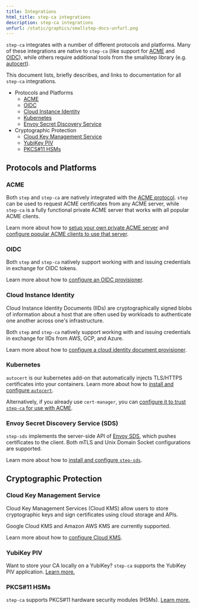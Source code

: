 ```yaml
---
title: Integrations
html_title: step-ca integrations
description: step-ca integrations
unfurl: /static/graphics/smallstep-docs-unfurl.png
---
```



`step-ca` integrates with a number of different protocols and platforms. Many 
of these integrations are native to `step-ca` (like support for [ACME][acme-rfc]
and [OIDC][oidc]), while others require additional tools from the smallstep 
library (e.g. [autocert][autocert]).

This document lists, briefly describes, and links to documentation for all 
`step-ca` integrations.

- Protocols and Platforms
  - [ACME](#acme)
  - [OIDC](#oidc)
  - [Cloud Instance Identity](#cloud-instance-identity)
  - [Kubernetes](#kubernetes)
  - [Envoy Secret Discovery Service](#envoy-secret-discovery-service-sds)
- Cryptographic Protection
  - [Cloud Key Management Service](#cloud-key-management-service)
  - [YubiKey PIV](#yubikey-piv)
  - [PKCS#11 HSMs](#pkcs11-hsms)

[acme-rfc]: https://tools.ietf.org/html/rfc8555
[oidc]: https://openid.net/connect/
[autocert]: https://github.com/smallstep/autocert

## Protocols and Platforms

### ACME

Both `step` and `step-ca` are natively integrated with the [ACME protocol][acme-rfc]. `step`
can be used to request ACME certificates from any ACME server, while `step-ca` 
is a fully functional private ACME server that works with all popular ACME clients.

Learn more about how to [setup your own private ACME server][private-acme-server] and [configure 
popular ACME clients to use that server][configure-acme].

[private-acme-server]: /docs/tutorials/acme-challenge
[configure-acme]: /docs/tutorials/acme-protocol-acme-clients

### OIDC

Both `step` and `step-ca` natively support working with and issuing 
credentials in exchange for OIDC tokens.

Learn more about how to [configure an OIDC provisioner][configure-oidc].

[configure-oidc]: /docs/step-ca/provisioners#oauthoidc-single-sign-on

### Cloud Instance Identity

Cloud Instance Identity Documents (IIDs) are cryptographically signed blobs of
information about a host that are often used by workloads to authenticate one another
across one's infrastructure.

Both `step` and `step-ca` natively support working with and issuing 
credentials in exchange for IIDs from AWS, GCP, and Azure.

Learn more about how to [configure a cloud identity document provisioner][configure-iid].

[configure-iid]: /docs/step-ca/provisioners#cloud-provisioners

### Kubernetes

`autocert` is our kubernetes add-on that automatically injects TLS/HTTPS certificates into your containers.
Learn more about how to [install and configure `autocert`][autocert].

Alternatively, if you already use `cert-manager`, you can [configure it to trust `step-ca` for use with ACME](/docs/tutorials/kubernetes-acme-ca).

### Envoy Secret Discovery Service (SDS)

`step-sds` implements the server-side API of [Envoy SDS][envoy-sds], which
pushes certificates to the client. Both mTLS and Unix Domain Socket
configurations are supported.

Learn more about how to [install and configure `step-sds`][step-sds].

[step-sds]: https://github.com/smallstep/step-sds
[envoy-sds]: https://www.envoyproxy.io/docs/envoy/latest/configuration/security/secret

## Cryptographic Protection

### Cloud Key Management Service

Cloud Key Management Services (Cloud KMS) allow users to store cryptographic 
keys and sign certificates using cloud storage and APIs.

Google Cloud KMS and Amazon AWS KMS are currently supported.

Learn more about how to [configure Cloud KMS][configure-cloudkms].

[configure-cloudkms]: /docs/step-ca/configuration#cloud-key-management-service

### YubiKey PIV

Want to store your CA locally on a YubiKey? `step-ca` supports the YubiKey PIV application.
[Learn more.](/docs/step-ca/configuration#yubikey-piv)

### PKCS#11 HSMs

`step-ca` supports PKCS#11 hardware security modules (HSMs).
[Learn more.](/docs/step-ca/configuration#pkcs-11)


